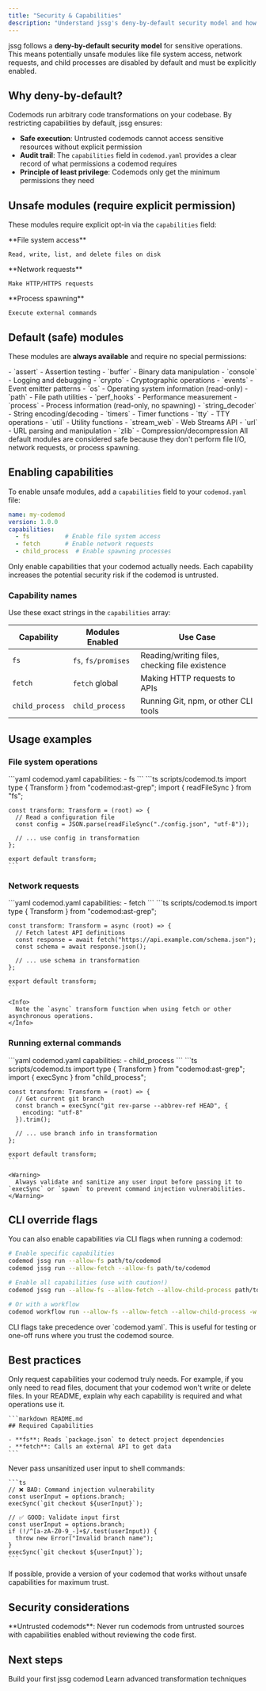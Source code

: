 ```yaml
---
title: "Security & Capabilities"
description: "Understand jssg's deny-by-default security model and how to enable capabilities for file system, network, and process operations"
---
```


jssg follows a **deny-by-default security model** for sensitive operations. This means potentially unsafe modules like file system access, network requests, and child processes are disabled by default and must be explicitly enabled.

## Why deny-by-default?

Codemods run arbitrary code transformations on your codebase. By restricting capabilities by default, jssg ensures:

- **Safe execution**: Untrusted codemods cannot access sensitive resources without explicit permission
- **Audit trail**: The `capabilities` field in `codemod.yaml` provides a clear record of what permissions a codemod requires
- **Principle of least privilege**: Codemods only get the minimum permissions they need

## Unsafe modules (require explicit permission)

These modules require explicit opt-in via the `capabilities` field:

<CardGroup cols={3}>
  <Card title="fs" icon="folder">
    **File system access**

    Read, write, list, and delete files on disk
  </Card>
  <Card title="fetch" icon="globe">
    **Network requests**

    Make HTTP/HTTPS requests
  </Card>
  <Card title="child_process" icon="terminal">
    **Process spawning**

    Execute external commands
  </Card>
</CardGroup>

## Default (safe) modules

These modules are **always available** and require no special permissions:

<AccordionGroup>
  <Accordion title="Core utilities (13 modules)">
    - `assert` - Assertion testing
    - `buffer` - Binary data manipulation
    - `console` - Logging and debugging
    - `crypto` - Cryptographic operations
    - `events` - Event emitter patterns
    - `os` - Operating system information (read-only)
    - `path` - File path utilities
    - `perf_hooks` - Performance measurement
    - `process` - Process information (read-only, no spawning)
    - `string_decoder` - String encoding/decoding
    - `timers` - Timer functions
    - `tty` - TTY operations
    - `util` - Utility functions
  </Accordion>
  <Accordion title="Web standards (3 modules)">
    - `stream_web` - Web Streams API
    - `url` - URL parsing and manipulation
    - `zlib` - Compression/decompression
  </Accordion>
</AccordionGroup>

<Info>
  All default modules are considered safe because they don't perform file I/O, network requests, or process spawning.
</Info>

## Enabling capabilities

To enable unsafe modules, add a `capabilities` field to your `codemod.yaml` file:

```yaml codemod.yaml
name: my-codemod
version: 1.0.0
capabilities:
  - fs          # Enable file system access
  - fetch       # Enable network requests
  - child_process  # Enable spawning processes
```

<Warning>
  Only enable capabilities that your codemod actually needs. Each capability increases the potential security risk if the codemod is untrusted.
</Warning>

### Capability names

Use these exact strings in the `capabilities` array:

| Capability      | Modules Enabled     | Use Case                                       |
| --------------- | ------------------- | ---------------------------------------------- |
| `fs`            | `fs`, `fs/promises` | Reading/writing files, checking file existence |
| `fetch`         | `fetch` global      | Making HTTP requests to APIs                   |
| `child_process` | `child_process`     | Running Git, npm, or other CLI tools           |

## Usage examples

### File system operations

<Steps>
  <Step title="Enable fs capability">
    ```yaml codemod.yaml
    capabilities:
      - fs
    ```
  </Step>
  <Step title="Use fs in your transform">
    ```ts scripts/codemod.ts
    import type { Transform } from "codemod:ast-grep";
    import { readFileSync } from "fs";
    
    const transform: Transform = (root) => {
      // Read a configuration file
      const config = JSON.parse(readFileSync("./config.json", "utf-8"));
      
      // ... use config in transformation
    };
    
    export default transform;
    ```
  </Step>
</Steps>

### Network requests

<Steps>
  <Step title="Enable fetch capability">
    ```yaml codemod.yaml
    capabilities:
      - fetch
    ```
  </Step>
  <Step title="Use fetch in your transform">
    ```ts scripts/codemod.ts
    import type { Transform } from "codemod:ast-grep";
    
    const transform: Transform = async (root) => {
      // Fetch latest API definitions
      const response = await fetch("https://api.example.com/schema.json");
      const schema = await response.json();
      
      // ... use schema in transformation
    };
    
    export default transform;
    ```

    <Info>
      Note the `async` transform function when using fetch or other asynchronous operations.
    </Info>
  </Step>
</Steps>

### Running external commands

<Steps>
  <Step title="Enable child_process capability">
    ```yaml codemod.yaml
    capabilities:
      - child_process
    ```
  </Step>
  <Step title="Spawn processes in your transform">
    ```ts scripts/codemod.ts
    import type { Transform } from "codemod:ast-grep";
    import { execSync } from "child_process";
    
    const transform: Transform = (root) => {
      // Get current git branch
      const branch = execSync("git rev-parse --abbrev-ref HEAD", {
        encoding: "utf-8"
      }).trim();
      
      // ... use branch info in transformation
    };
    
    export default transform;
    ```

    <Warning>
      Always validate and sanitize any user input before passing it to `execSync` or `spawn` to prevent command injection vulnerabilities.
    </Warning>
  </Step>
</Steps>

## CLI override flags

You can also enable capabilities via CLI flags when running a codemod:

```bash
# Enable specific capabilities
codemod jssg run --allow-fs path/to/codemod
codemod jssg run --allow-fetch --allow-fs path/to/codemod

# Enable all capabilities (use with caution!)
codemod jssg run --allow-fs --allow-fetch --allow-child-process path/to/codemod

# Or with a workflow
codemod workflow run --allow-fs --allow-fetch --allow-child-process -w path/to/workflow.yaml --target path/to/repo
```

<Info>
  CLI flags take precedence over `codemod.yaml`. This is useful for testing or one-off runs where you trust the codemod source.
</Info>

## Best practices

<AccordionGroup>
  <Accordion title="Minimize required capabilities">
    Only request capabilities your codemod truly needs. For example, if you only need to read files, document that your codemod won't write or delete files.
  </Accordion>
  <Accordion title="Document why capabilities are needed">
    In your README, explain why each capability is required and what operations use it.

    ```markdown README.md
    ## Required Capabilities
    
    - **fs**: Reads `package.json` to detect project dependencies
    - **fetch**: Calls an external API to get data
    ```
  </Accordion>
  <Accordion title="Validate inputs when using child_process">
    Never pass unsanitized user input to shell commands:

    ```ts
    // ❌ BAD: Command injection vulnerability
    const userInput = options.branch;
    execSync(`git checkout ${userInput}`);
    
    // ✅ GOOD: Validate input first
    const userInput = options.branch;
    if (!/^[a-zA-Z0-9_-]+$/.test(userInput)) {
      throw new Error("Invalid branch name");
    }
    execSync(`git checkout ${userInput}`);
    ```
  </Accordion>
  <Accordion title="Consider publishing capability-free versions">
    If possible, provide a version of your codemod that works without unsafe capabilities for maximum trust.
  </Accordion>
</AccordionGroup>

## Security considerations

<Warning>
  **Untrusted codemods**: Never run codemods from untrusted sources with capabilities enabled without reviewing the code first.
</Warning>

## Next steps

<CardGroup cols={2}>
  <Card title="Quickstart" icon="rocket" href="/jssg/quickstart">
    Build your first jssg codemod
  </Card>
  <Card title="Advanced patterns" icon="code" href="/jssg/advanced">
    Learn advanced transformation techniques
  </Card>
</CardGroup>
